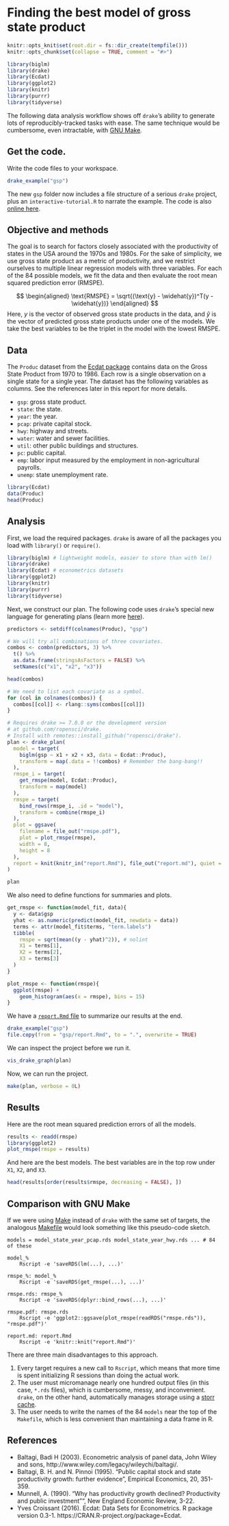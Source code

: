 # Finding the best model of gross state product {#gsp}

```r
knitr::opts_knit$set(root.dir = fs::dir_create(tempfile()))
knitr::opts_chunk$set(collapse = TRUE, comment = "#>")
```

```r
library(biglm)
library(drake)
library(Ecdat)
library(ggplot2)
library(knitr)
library(purrr)
library(tidyverse)
```

The following data analysis workflow shows off `drake`'s ability to generate lots of reproducibly-tracked tasks with ease. The same technique would be cumbersome, even intractable, with [GNU Make](https://www.gnu.org/software/make/).

## Get the code.

Write the code files to your workspace.

```r
drake_example("gsp")
```

The new `gsp` folder now includes a file structure of a serious `drake` project, plus an `interactive-tutorial.R` to narrate the example. The code is also [online here](https://github.com/wlandau/drake-examples/tree/master/gsp).

## Objective and methods

The goal is to search for factors closely associated with the productivity of states in the USA around the 1970s and 1980s. For the sake of simplicity, we use gross state product as a metric of productivity, and we restrict ourselves to multiple linear regression models with three variables. For each of the 84 possible models, we fit the data and then evaluate the root mean squared prediction error (RMSPE).

$$
\begin{aligned}
\text{RMSPE} = \sqrt{(\text{y} - \widehat{y})^T(y - \widehat{y})}
\end{aligned}
$$
Here, $y$ is the vector of observed gross state products in the data, and $\widehat{y}$ is the vector of predicted gross state products under one of the models. We take the best variables to be the triplet in the model with the lowest RMSPE.

## Data

The `Produc` dataset from the [Ecdat package](https://cran.r-project.org/package=Ecdat) contains data on the Gross State Product from 1970 to 1986. Each row is a single observation on a single state for a single year. The dataset has the following variables as columns. See the references later in this report for more details.

- `gsp`: gross state product.
- `state`: the state.
- `year`: the year.
- `pcap`: private capital stock.
- `hwy`: highway and streets.
- `water`: water and sewer facilities.
- `util`: other public buildings and structures.
- `pc`: public capital.
- `emp`: labor input measured by the employment in non-agricultural payrolls.
- `unemp`: state unemployment rate.

```r
library(Ecdat)
data(Produc)
head(Produc)
```

## Analysis

First, we load the required packages. `drake` is aware of all the packages you load with `library()` or `require()`.

```r
library(biglm) # lightweight models, easier to store than with lm()
library(drake)
library(Ecdat) # econometrics datasets
library(ggplot2)
library(knitr)
library(purrr)
library(tidyverse)
```

Next, we construct our plan. The following code uses `drake`'s special new language for generating plans (learn more [here](#plans)).

```r
predictors <- setdiff(colnames(Produc), "gsp")

# We will try all combinations of three covariates.
combos <- combn(predictors, 3) %>%
  t() %>%
  as.data.frame(stringsAsFactors = FALSE) %>%
  setNames(c("x1", "x2", "x3"))

head(combos)

# We need to list each covariate as a symbol.
for (col in colnames(combos)) {
  combos[[col]] <- rlang::syms(combos[[col]])
}

# Requires drake >= 7.0.0 or the development version
# at github.com/ropensci/drake.
# Install with remotes::install_github("ropensci/drake").
plan <- drake_plan(
  model = target(
    biglm(gsp ~ x1 + x2 + x3, data = Ecdat::Produc),
    transform = map(.data = !!combos) # Remember the bang-bang!!
  ),
  rmspe_i = target(
    get_rmspe(model, Ecdat::Produc),
    transform = map(model)
  ),
  rmspe = target(
    bind_rows(rmspe_i, .id = "model"),
    transform = combine(rmspe_i)
  ),
  plot = ggsave(
    filename = file_out("rmspe.pdf"),
    plot = plot_rmspe(rmspe),
    width = 8,
    height = 8
  ),
  report = knit(knitr_in("report.Rmd"), file_out("report.md"), quiet = TRUE)
)

plan
```

We also need to define functions for summaries and plots.

```r
get_rmspe <- function(model_fit, data){
  y <- data$gsp
  yhat <- as.numeric(predict(model_fit, newdata = data))
  terms <- attr(model_fit$terms, "term.labels")
  tibble(
    rmspe = sqrt(mean((y - yhat)^2)), # nolint
    X1 = terms[1],
    X2 = terms[2],
    X3 = terms[3]
  )
}

plot_rmspe <- function(rmspe){
  ggplot(rmspe) +
    geom_histogram(aes(x = rmspe), bins = 15)
}
```

We have a [`report.Rmd` file ](https://github.com/wlandau/drake-examples/blob/master/gsp/report.Rmd) to summarize our results at the end.

```r
drake_example("gsp")
file.copy(from = "gsp/report.Rmd", to = ".", overwrite = TRUE)
```

We can inspect the project before we run it.

```r
vis_drake_graph(plan)
```

Now, we can run the project.

```r
make(plan, verbose = 0L)
```

## Results

Here are the root mean squared prediction errors of all the models.

```r
results <- readd(rmspe)
library(ggplot2)
plot_rmspe(rmspe = results)
```

And here are the best models. The best variables are in the top row under `X1`, `X2`, and `X3`.

```r
head(results[order(results$rmspe, decreasing = FALSE), ])
```

## Comparison with GNU Make

If we were using [Make](https://www.gnu.org/software/make/) instead of `drake` with the same set of targets, the analogous [Makefile](https://www.gnu.org/software/make/) would look something like this pseudo-code sketch.

<pre><code>models = model_state_year_pcap.rds model_state_year_hwy.rds ... # 84 of these

model_%
    Rscript -e 'saveRDS(lm(...), ...)'

rmspe_%: model_%
    Rscript -e 'saveRDS(get_rmspe(...), ...)'

rmspe.rds: rmspe_%
    Rscript -e 'saveRDS(dplyr::bind_rows(...), ...)'

rmspe.pdf: rmspe.rds
    Rscript -e 'ggplot2::ggsave(plot_rmspe(readRDS("rmspe.rds")), "rmspe.pdf")'

report.md: report.Rmd
    Rscript -e 'knitr::knit("report.Rmd")'
</code></pre>

There are three main disadvantages to this approach.

1. Every target requires a new call to `Rscript`, which means that more time is spent initializing R sessions than doing the actual work.
2. The user must micromanage nearly one hundred output files (in this case, `*.rds` files), which is cumbersome, messy, and inconvenient. `drake`, on the other hand, automatically manages storage using a [storr cache](https://github.com/richfitz/storr).
3. The user needs to write the names of the 84 `models` near the top of the `Makefile`, which is less convenient than maintaining a data frame in R.

## References 

- Baltagi, Badi H (2003). Econometric analysis of panel data, John Wiley and sons, http://www.wiley.com/legacy/wileychi/baltagi/.
- Baltagi, B. H. and N. Pinnoi (1995). "Public capital stock and state productivity growth: further evidence", Empirical Economics, 20, 351-359.
- Munnell, A. (1990). "Why has productivity growth declined? Productivity and public investment"", New England Economic Review, 3-22.
- Yves Croissant (2016). Ecdat: Data Sets for Econometrics. R package version 0.3-1. https://CRAN.R-project.org/package=Ecdat.

